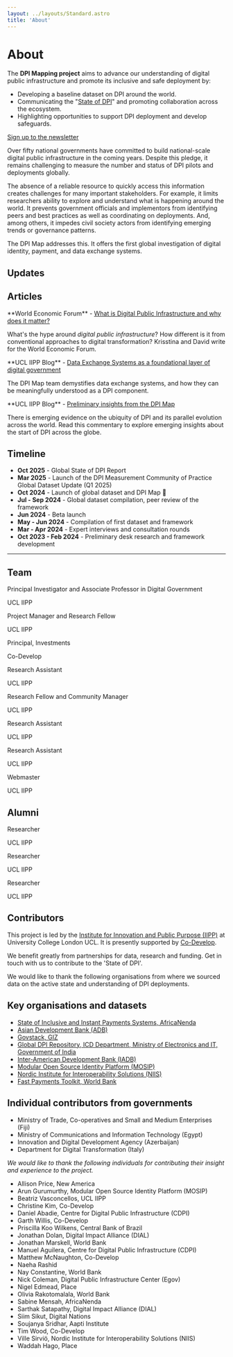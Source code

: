 ```yaml
---
layout: ../layouts/Standard.astro
title: 'About'
---
```



# About

The **DPI Mapping project** aims to advance our understanding of digital public infrastructure and promote its inclusive and safe deployment by:

- Developing a baseline dataset on DPI around the world.
- Communicating the "[State of DPI](/global-state-of-dpi/)" and promoting collaboration across the ecosystem.
- Highlighting opportunities to support DPI deployment and develop safeguards.

<div class="text-center py-4"><a href="https://forms.gle/dhoXGR9M6fVAoDKt7" class="button-blue">Sign up to the newsletter</a></div>

Over fifty national governments have committed to build national-scale digital public infrastructure in the coming years. Despite this pledge, it remains challenging to measure the number and status of DPI pilots and deployments globally. 

The absence of a reliable resource to quickly access this information creates challenges for many important stakeholders. For example, it limits researchers ability to explore and understand what is happening around the world. It prevents government officials and implementors from identifying peers and best practices as well as coordinating on deployments. And, among others, it impedes civil society actors from identifying emerging trends or governance patterns.

The DPI Map addresses this. It offers the first global investigation of digital identity, payment, and data exchange systems.

## Updates

<Blog />

## Articles

<Card class="bg-zinc-50 mb-4">
**World Economic Forum** - <a href="https://www.weforum.org/stories/2024/12/can-digital-public-infrastructure-help-guide-the-transformation/">What is Digital Public Infrastructure and why does it matter?</a>

What's the hype around _digital public infrastructure_? How different is it from conventional approaches to digital transformation? Krisstina and David write for the World Economic Forum.
</Card>

<Card class="bg-zinc-50 mb-4">
**UCL IIPP Blog** - <a href="https://medium.com/iipp-blog/data-exchange-system-as-a-foundational-layer-of-digital-government-ee0ebad7bd5c">Data Exchange Systems as a foundational layer of digital government</a>

The DPI Map team demystifies data exchange systems, and how they can be meaningfully understood as a DPI component.
</Card>

<Card class="bg-zinc-50">
**UCL IIPP Blog** - <a href="https://medium.com/iipp-blog/what-do-we-know-about-the-state-of-dpi-in-the-world-preliminary-insights-from-the-dpi-map-51d5e49f299b">Preliminary insights from the DPI Map</a>

There is emerging evidence on the ubiquity of DPI and its parallel evolution across the world. Read this commentary to explore emerging insights about the start of DPI across the globe. 
</Card>


## Timeline

- **Oct 2025** - Global State of DPI Report
- **Mar 2025** - Launch of the DPI Measurement Community of Practice Global Dataset Update (Q1 2025)
- **Oct 2024** - Launch of global dataset and DPI Map 🚀
- **Jul - Sep 2024** - Global dataset compilation, peer review of the framework
- **Jun 2024** - Beta launch
- **May - Jun 2024** - Compilation of first dataset and framework
- **Mar - Apr 2024** - Expert interviews and consultation rounds
- **Oct 2023 - Feb 2024** - Preliminary desk research and framework development


---

## Team

<div class="grid gap-3 grid-cols-2 sm:grid-cols-3 md:grid-cols-4 md:-mx-8 content-start">

<TeamCard name="David Eaves" link="https://profiles.ucl.ac.uk/89749-david-eaves" imgSrc="/about/_david.jpg">
  Principal Investigator and Associate Professor in Digital Government
  
  UCL IIPP
</TeamCard>

<TeamCard name="Krisstina Rao" link="https://de.linkedin.com/in/krisstina-rao" imgSrc="/about/_krisstina.jpg">
Project Manager and Research Fellow

UCL IIPP
</TeamCard>

<TeamCard name="Jordan Sandman" link="https://www.codevelop.fund/team" imgSrc="/about/_jordan.jpg">
Principal, Investments

Co-Develop
</TeamCard>

<TeamCard name="Michelle Wronski" link="https://www.linkedin.com/in/michelle-wronski-464006164/" imgSrc="/about/_michelle.jpg">
Research Assistant

UCL IIPP
</TeamCard>

<TeamCard name="Mitchel Pass" link="https://www.linkedin.com/in/mitch-alexander-52524b159/" imgSrc="/about/_mitchel.jpg">
Research Fellow and Community Manager

UCL IIPP
</TeamCard>

<TeamCard name="Erik Paessler" link="https://www.linkedin.com/in/erik-paessler/" imgSrc="/about/_erik.jpg">
Research Assistant

UCL IIPP
</TeamCard>

<TeamCard name="Jordyn Fetter" link="https://www.linkedin.com/in/jordyn-fetter" imgSrc="/about/_jordyn.jpg">
Research Assistant

UCL IIPP
</TeamCard>

<TeamCard name="Oli Evans" link="https://oli.zilla.org.uk/" imgSrc="/about/olizilla.svg">
Webmaster

UCL IIPP
</TeamCard>


</div>


## Alumni

<div class="grid gap-3 grid-cols-2 sm:grid-cols-3 md:grid-cols-4 md:-mx-8 content-start">

<TeamCard name="Anjum Dhamija" link="https://www.linkedin.com/in/anjum-dhamija/" imgSrc="/about/_anjum.jpg">
Researcher

UCL IIPP
</TeamCard>

<TeamCard name="Giulia Lanzuolo" link="https://www.linkedin.com/in/giulialanzuolo/" imgSrc="/about/_giulia.jpg">
Researcher

UCL IIPP
</TeamCard>

<TeamCard name="Kassim Vera" link="https://www.linkedin.com/in/kassimvera/" imgSrc="/about/_kassim.jpg">
Researcher

UCL IIPP
</TeamCard>

</div>


## Contributors

This project is led by the [Institute for Innovation and Public Purpose (IIPP)](https://www.ucl.ac.uk/bartlett/public-purpose) at University College London UCL. It is presently supported by [Co-Develop](https://www.codevelop.fund/).

<aside>

We benefit greatly from partnerships for data, research and funding. Get in touch with us to contribute to the 'State of DPI'.

</aside>

We would like to thank the following organisations from where we sourced data on the active state and understanding of DPI deployments.

## Key organisations and datasets

- [State of Inclusive and Instant Payments Systems, AfricaNenda](https://www.africanenda.org/en/siips2023)
- [Asian Development Bank (ADB)](https://www.adb.org/)
- [Govstack, GIZ](https://www.govstack.global/)
- [Global DPI Repository, ICD Department, Ministry of Electronics and IT, Government of India](https://www.dpi.global/home)
- [Inter-American Development Bank (IADB)](https://www.iadb.org/en)
- [Modular Open Source Identity Platform (MOSIP)](https://www.mosip.io/)
- [Nordic Institute for Interoperability Solutions (NIIS)](https://www.niis.org/)
- [Fast Payments Toolkit, World Bank](https://fastpayments.worldbank.org/)

## Individual contributors from governments

- Ministry of Trade, Co-operatives and Small and Medium Enterprises (Fiji)
- Ministry of Communications and Information Technology (Egypt)
- Innovation and Digital Development Agency (Azerbaijan)
- Department for Digital Transformation (Italy)

_We would like to thank the following individuals for contributing their insight and experience to the project._

- Allison Price, New America
- Arun Gurumurthy, Modular Open Source Identity Platform (MOSIP)
- Beatriz Vasconcellos, UCL IIPP
- Christine Kim, Co-Develop
- Daniel Abadie, Centre for Digital Public Infrastructure (CDPI)
- Garth Willis, Co-Develop
- Priscilla Koo Wilkens, Central Bank of Brazil
- Jonathan Dolan, Digital Impact Alliance (DIAL)
- Jonathan Marskell, World Bank
- Manuel Aguilera, Centre for Digital Public Infrastructure (CDPI)
- Matthew McNaughton, Co-Develop
- Naeha Rashid
- Nay Constantine, World Bank
- Nick Coleman, Digital Public Infrastructure Center (Egov)
- Nigel Edmead, Place
- Olivia Rakotomalala, World Bank
- Sabine Mensah, AfricaNenda
- Sarthak Satapathy, Digital Impact Alliance (DIAL)
- Siim Sikut, Digital Nations
- Soujanya Sridhar, Aapti Institute
- Tim Wood, Co-Develop
- Ville Sirviö, Nordic Institute for Interoperability Solutions (NIIS)
- Waddah Hago, Place

